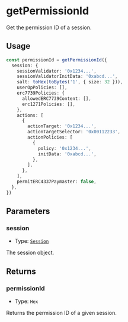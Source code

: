 # getPermissionId

Get the permission ID of a session.

## Usage

```typescript copy
const permissionId = getPermissionId({
  session: {
    sessionValidator: '0x1234...',
    sessionValidatorInitData: '0xabcd...',
    salt: toHex(toBytes('1', { size: 32 })),
    userOpPolicies: [],
    erc7739Policies: {
      allowedERC7739Content: [],
      erc1271Policies: [],
    },
    actions: [
      {
        actionTarget: '0x1234...',
        actionTargetSelector: '0x00112233',
        actionPolicies: [
          {
            policy: '0x1234...',
            initData: '0xabcd...',
          },
        ],
      },
    ],
    permitERC4337Paymaster: false,
  },
})
```

## Parameters

### session

- Type: [`Session`](/module-sdk/glossary/types.mdx#session)

The session object.

## Returns

### permissionId

- Type: `Hex`

Returns the permission ID of a given session.
